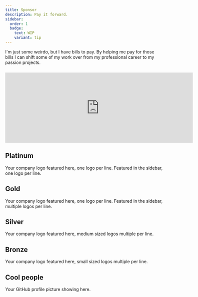 ```yaml
---
title: Sponsor
description: Pay it forward.
sidebar:
  order: 1
  badge:
    text: WIP
    variant: tip
---
```



<SimonSays>
I'm just some weirdo, but I have bills to pay. By helping me pay for those bills I can shift some of my work over from my professional career to my passion projects.
</SimonSays>

<iframe src="https://github.com/sponsors/simonhyll/card" title="Sponsor simonhyll" height="225" width="600" style="border: 0;margin:auto;margin-top:1.5rem;"></iframe>

## Platinum

Your company logo featured here, one logo per line. Featured in the sidebar, one logo per line.

## Gold

Your company logo featured here, one logo per line. Featured in the sidebar, multiple logos per line.

## Silver

Your company logo featured here, medium sized logos multiple per line.

## Bronze

Your company logo featured here, small sized logos multiple per line.

## Cool people

Your GitHub profile picture showing here.
